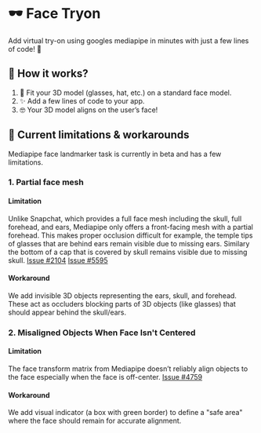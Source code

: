 
# 🕶️ **Face Tryon**

Add virtual try-on using googles mediapipe in minutes with just a few lines of code! 🚀

<Demo>
  <TryonExample />
</Demo>

## 👀 How it works?

1. 🔄 Fit your 3D model (glasses, hat, etc.) on a standard face model.
2. ✨ Add a few lines of code to your app.
3. 🤓 Your 3D model aligns on the user’s face!

## 🧠 Current limitations & workarounds

Mediapipe face landmarker task is currently in beta and has a few limitations.

### 1. Partial face mesh

#### Limitation

Unlike Snapchat, which provides a full face mesh including the skull, full forehead, and ears, Mediapipe only offers a front-facing mesh with a partial forehead.
This makes proper occlusion difficult for example, the temple tips of glasses that are behind ears remain visible due to missing ears.
Similary the bottom of a cap that is covered by skull remains visible due to missing skull.
[Issue #2104](https://github.com/google-ai-edge/mediapipe/issues/2104)
[Issue #5595](https://github.com/google-ai-edge/mediapipe/issues/5944)

#### Workaround

We add invisible 3D objects representing the ears, skull, and forehead.
These act as occluders blocking parts of 3D objects (like glasses) that should appear behind the skull/ears.

### 2. Misaligned Objects When Face Isn't Centered

#### Limitation

The face transform matrix from Mediapipe doesn’t reliably align objects to the face especially when the face is off-center.
[Issue #4759](https://github.com/google-ai-edge/mediapipe/issues/4759)

#### Workaround

We add visual indicator (a box with green border) to define a "safe area" where the face should remain for accurate alignment.
